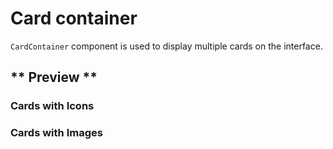 
<Meta title="Components/patterns/Cards" component={CardContainer} />

# Card container

`CardContainer` component is used to display multiple cards on the interface.

## ** Preview **

### Cards with Icons

<Canvas>
  <Story name="Cards with Icon">
    <CardContainer content={cards.withIcons} />
  </Story>
</Canvas>

### Cards with Images

<Canvas>
  <Story name="Cards with Images">
    <CardContainer content={cards.withImages} />
  </Story>
</Canvas>

<ArgsTable of={CardContainer} />
